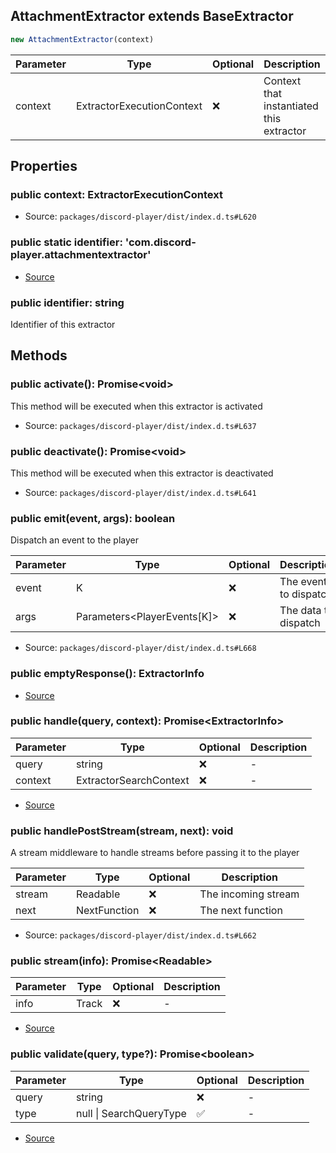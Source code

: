 ## AttachmentExtractor extends BaseExtractor

```typescript
new AttachmentExtractor(context)
```
| Parameter | Type | Optional | Description |
| ----------- | ----------- | ----------- | ----------- |
| context | ExtractorExecutionContext | ❌ | Context that instantiated this extractor |

## Properties
### public  context: ExtractorExecutionContext
- Source: `packages/discord-player/dist/index.d.ts#L620`
### public static identifier: 'com.discord\-player.attachmentextractor'
- [Source](https://github.com/Androz2091/discord-player/blob/8b29b68/packages/extractor/src/extractors/AttachmentExtractor.ts#L20)
### public  identifier: string
Identifier of this extractor
## Methods
### public  activate(): Promise\<void>
This method will be executed when this extractor is activated





- Source: `packages/discord-player/dist/index.d.ts#L637`
### public  deactivate(): Promise\<void>
This method will be executed when this extractor is deactivated





- Source: `packages/discord-player/dist/index.d.ts#L641`
### public  emit(event, args): boolean
Dispatch an event to the player




| Parameter | Type | Optional | Description |
| ----------- | ----------- | ----------- | ----------- |
| event | K | ❌ | The event to dispatch |
| args | Parameters\<PlayerEvents\[K]> | ❌ | The data to dispatch |


- Source: `packages/discord-player/dist/index.d.ts#L668`
### public  emptyResponse(): ExtractorInfo
- [Source](https://github.com/Androz2091/discord-player/blob/8b29b68/packages/extractor/src/extractors/AttachmentExtractor.ts#L110)
### public  handle(query, context): Promise\<ExtractorInfo>
| Parameter | Type | Optional | Description |
| ----------- | ----------- | ----------- | ----------- |
| query | string | ❌ | - |
| context | ExtractorSearchContext | ❌ | - |


- [Source](https://github.com/Androz2091/discord-player/blob/8b29b68/packages/extractor/src/extractors/AttachmentExtractor.ts#L27)
### public  handlePostStream(stream, next): void
A stream middleware to handle streams before passing it to the player




| Parameter | Type | Optional | Description |
| ----------- | ----------- | ----------- | ----------- |
| stream | Readable | ❌ | The incoming stream |
| next | NextFunction | ❌ | The next function |


- Source: `packages/discord-player/dist/index.d.ts#L662`
### public  stream(info): Promise\<Readable>
| Parameter | Type | Optional | Description |
| ----------- | ----------- | ----------- | ----------- |
| info | Track | ❌ | - |


- [Source](https://github.com/Androz2091/discord-player/blob/8b29b68/packages/extractor/src/extractors/AttachmentExtractor.ts#L114)
### public  validate(query, type?): Promise\<boolean>
| Parameter | Type | Optional | Description |
| ----------- | ----------- | ----------- | ----------- |
| query | string | ❌ | - |
| type | null \| SearchQueryType | ✅ | - |


- [Source](https://github.com/Androz2091/discord-player/blob/8b29b68/packages/extractor/src/extractors/AttachmentExtractor.ts#L22)